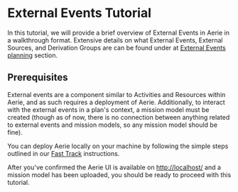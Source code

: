 # External Events Tutorial

In this tutorial, we will provide a brief overview of External Events in Aerie in a walkthrough format. Extensive details on what External Events, External Sources, and Derivation Groups are can be found under at [External Events planning](../../../planning/external-events) section.

## Prerequisites

External events are a component similar to Activities and Resources within Aerie, and as such requires a deployment of Aerie. Additionally, to interact with the external events in a plan's context, a mission model must be created (though as of now, there is no connection between anything related to external events and mission models, so any mission model should be fine).

You can deploy Aerie locally on your machine by following the simple steps outlined in our [Fast Track](../../../introduction/#fast-track) instructions.

After you've confirmed the Aerie UI is available on [http://localhost/](http://localhost) and a mission model has been uploaded, you should be ready to proceed with this tutorial.
